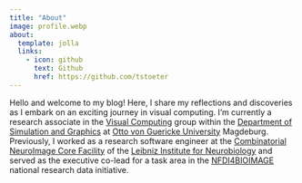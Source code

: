 ```yaml
---
title: "About"
image: profile.webp
about:
  template: jolla
  links:
    - icon: github
      text: Github
      href: https://github.com/tstoeter
---
```


Hello and welcome to my blog!
Here, I share my reflections and discoveries as I embark on an exciting journey in visual computing.
I’m currently a research associate in the [Visual Computing](https://vc.cs.ovgu.de/) group within the [Department of Simulation and Graphics](https://www.isg.ovgu.de/en) at [Otto von Guericke University](https://www.ovgu.de/en/) Magdeburg.
Previously, I worked as a research software engineer at the [Combinatorial NeuroImage Core Facility](https://www.lin-magdeburg.org/cni) of the [Leibniz Institute for Neurobiology](https://www.lin-magdeburg.org) and served as the executive co-lead for a task area in the [NFDI4BIOIMAGE](https://nfdi4bioimage.de/home/) national research data initiative.
